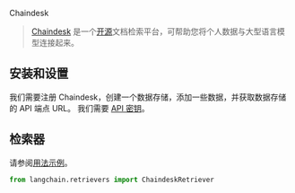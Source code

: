  Chaindesk

>[Chaindesk](https://chaindesk.ai) 是一个[开源](https://github.com/gmpetrov/databerry)文档检索平台，可帮助您将个人数据与大型语言模型连接起来。


## 安装和设置

我们需要注册 Chaindesk，创建一个数据存储，添加一些数据，并获取数据存储的 API 端点 URL。
我们需要 [API 密钥](https://docs.chaindesk.ai/api-reference/authentication)。

## 检索器

请参阅[用法示例](/docs/integrations/retrievers/chaindesk)。

```python
from langchain.retrievers import ChaindeskRetriever
```